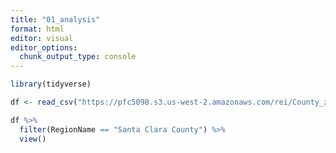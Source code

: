 ```yaml
---
title: "01_analysis"
format: html
editor: visual
editor_options: 
  chunk_output_type: console
---
```


```r
library(tidyverse)
```

```r
df <- read_csv("https://pfc5098.s3.us-west-2.amazonaws.com/rei/County_zhvi_uc_sfr_tier_0.33_0.67_sm_sa_month.csv")

df %>% 
  filter(RegionName == "Santa Clara County") %>% 
  view()
```

